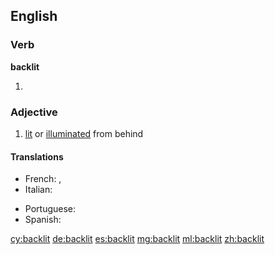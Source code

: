 ==English==

===Verb===
'''backlit'''

# {{en-past of|backlight}}

===Adjective===
{{en-adj}}

# [[lit]] or [[illuminated]] from behind

====Translations====
{{trans-top|Illuminated from behind}}
* French: {{t+|fr|rétro-éclairé}}, {{t-|fr|éclairé par derrière}}
* Italian: {{t-|it|illuminato dal di dietro}}
{{trans-mid}}
* Portuguese: {{t-|pt|retroiluminado}}
* Spanish: {{t-|es|retroiluminado}}
{{trans-bottom}}

[[cy:backlit]]
[[de:backlit]]
[[es:backlit]]
[[mg:backlit]]
[[ml:backlit]]
[[zh:backlit]]